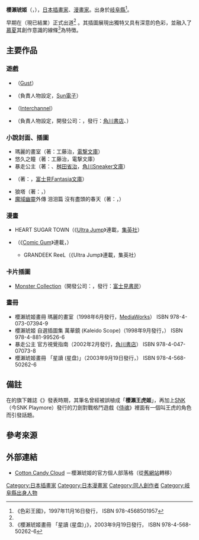 {{Notability Unreferenced|time=2016-06-23T15:18:16+00:00}}
{{Infobox 漫畫家
| 姓名               = 櫻瀨琥姬
| 職業               = [[插畫家|插畫家]]、[[漫畫家|漫畫家]]
| 圖像               = 
| 圖像大小           = 
| 圖像說明           = 
| 本名               = 
| 日語原文           = 桜瀬 琥姫
| 英文名             = 
| 假名               = おうせ こひめ
| 羅馬字             = Ōse Kohime
| 性別               =
| 國籍               = {{JPN}}
| 出生日期           = {{Birth date and age|1972|11|5|no}}
| 出生地點           = {{JPN}}[[岐阜縣|岐阜縣]]
| 逝世日期           = 
| 逝世地點           = 
| 活躍時期           = 1990年代前半－
| 類型               = 
| 出道作品           = 
| 代表作品           = '''遊戲（人物設定）'''<br />《{{link-ja|暴走公主|暴れん坊プリンセス}}》<br />《{{link-ja|悠久之瞳|ククロセアトロ 悠久の瞳}}》<hr />'''漫畫'''<br />《{{link-ja|GRANDEEK|GRANDEEK}}》
| 獎項               = 
| 簽名               = 
| 官方網站           = [http://ohse-kohime.jp/ Cotton Candy Cloud] {{ja icon}}
| 附註               = 
}}
{{japanese|japanese=桜瀬 琥姫|kana=おうせ こひめ|romaji=Ōse Kohime}}

'''櫻瀨琥姬'''（{{lang-ja|桜瀬 琥姫}}，{{bd|1972年|11月5日||}}），[[日本|日本]][[插畫家|插畫家]]、[[漫畫家|漫畫家]]。出身於[[岐阜縣|岐阜縣]]<ref name="ouse">《色彩王國》，1997年11月16日發行，{{link-ja|美術出版社|美術出版社}} ISBN 978-4568501957</ref>。

早期在{{link-ja|新聲社|新声社}}（現已結業）正式出道<ref name="ouse"/><!--主要以當時流行的對戰格鬥遊戲進行漫畫、插圖的同人二次創作。-->。其插圖展現出獨特又具有深意的色彩，並融入了[[阿爾豐斯·慕夏|慕夏]]其創作意識的線條<ref>《櫻瀨琥姬畫冊 「星讀 (星盘)」》，2003年9月19日發行，{{link-ja|美術出版社|美術出版社}} ISBN 978-4-568-50262-6</ref>為特徴。

== 主要作品 ==
=== 遊戲 ===
* {{link-ja|蘇菲的鍊金工房 ～不可思議之書的鍊金術士～|マリーのアトリエ 〜ザールブルグの錬金術士〜}}（[[Gust|Gust]]）
* {{link-ja|悠久之瞳|ククロセアトロ 悠久の瞳}}（負責人物設定，[[Sun電子|Sun電子]]）
* {{link-ja|妖精美少女 ～end of the century～|メルクリウスプリティ}}（[[Interchannel|Interchannel]]）
* {{link-ja|暴走公主|暴れん坊プリンセス}}（負責人物設定，開發公司：{{link-ja|Alfa System|アルファシステム}}，發行：[[角川書店|角川書店]]、{{link-ja|ESP (遊戲公司)|ESP (ゲーム会社)|Entertainment Software Publishing}}）

=== 小說封面、插圖 ===
* 瑪麗的畫室（著：工藤治，[[電撃文庫|電撃文庫]]）
* 悠久之瞳（著：工藤治，電撃文庫）
* 暴走公主（著：{{link-ja|細江廣美|細江ひろみ}}、[[桝田省治|桝田省治]]，[[角川Sneaker文庫|角川Sneaker文庫]]）
* {{link-ja|荷莉的筆記|ホーリィの手記}}（著：{{link-ja|加藤寬紀|加藤ヒロノリ}}，[[富士見Fantasia文庫|富士見Fantasia文庫]]） 
* 狼塔（著：{{link-ja|Tanith Lee|タニス・リー}}，{{link-ja|產業編輯中心|産業編集センター}}）
* [[魔域幽靈|魔域幽靈]]外傳 泪泪篇 沒有盡頭的春天（著：{{link-ja|嬉野秋彥|嬉野秋彦}}，{{link-ja|GamestZ文庫|ゲーメストΖ文庫}}）

=== 漫畫 ===
* HEART SUGAR TOWN（《[[Ultra_Jump|Ultra Jump]]》連載，[[集英社|集英社]]）
* {{link-ja|GRANDEEK|GRANDEEK}}（《[[Comic_Gum|Comic Gum]]》連載，{{link-ja|WANI BOOKS|ワニブックス}}）
** GRANDEEK ReeL（《Ultra Jump》連載，集英社）

=== 卡片插圖 ===
* [[Monster_Collection|Monster Collection]]（開發公司：{{link-ja|Group SNE|グループSNE}}，發行：[[富士見書房|富士見書房]]）

=== 畫冊 ===
* 櫻瀨琥姬畫冊 瑪麗的畫室（1998年6月發行，[[MediaWorks|MediaWorks]]） ISBN 978-4-073-07394-9
* 櫻瀨琥姬 自選插圖集 萬華鏡 (Kaleido Scope)（1998年9月發行，{{link-ja|新聲社|新声社}}） ISBN 978-4-881-99526-6
* 暴走公主 官方視覺指南（2002年2月發行，[[角川書店|角川書店]]） ISBN 978-4-047-07073-8
* 櫻瀨琥姬畫冊 「星讀 (星盘)」（2003年9月19日發行，{{link-ja|美術出版社|美術出版社}}） ISBN 978-4-568-50262-6

== 備註 ==
在{{link-ja|新聲社|新声社}}的旗下雜誌《{{link-ja|Gamest|ゲーメスト}}》發表時期，其筆名曾經被誤植成「'''櫻瀨王虎姬'''」，再加上[[SNK|SNK]]（今SNK Playmore）發行的刀劍對戰格鬥遊戲《[[侍魂系列|侍魂]]》裡面有一個叫王虎的角色而引發話題。

== 參考來源 ==
{{reflist}}

== 外部連結 ==
{{Portal|電子遊戲|漫畫}}
* [http://ohse-kohime.jp/ Cotton Candy Cloud] {{Wayback|url=http://ohse-kohime.jp/ |date=20100101000000 }} {{ja icon}}－櫻瀨琥姬的官方個人部落格（從[https://web.archive.org/web/20080115210248/http://ohse-kohime.cool.ne.jp/CottonCandyCloud.html 舊網站]轉移）

{{Normdaten}}
{{DEFAULTSORT:Ohse Kohime}}
[[Category:日本插畫家|Category:日本插畫家]]
[[Category:日本漫畫家|Category:日本漫畫家]]
[[Category:同人創作者|Category:同人創作者]]
[[Category:岐阜縣出身人物|Category:岐阜縣出身人物]]